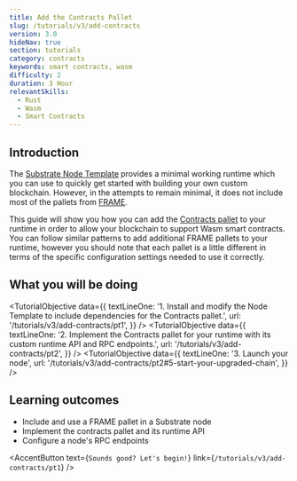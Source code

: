 ```yaml
---
title: Add the Contracts Pallet
slug: /tutorials/v3/add-contracts
version: 3.0 
hideNav: true
section: tutorials
category: contracts
keywords: smart contracts, wasm
difficulty: 2
duration: 3 Hour
relevantSkills: 
  - Rust 
  - Wasm
  - Smart Contracts
---
```


## Introduction
The [Substrate Node Template](https://github.com/substrate-developer-hub/substrate-node-template)
provides a minimal working runtime which you can use to quickly get started with building your own custom
blockchain. However, in the attempts to remain minimal, it does not include most of the pallets from
[FRAME](/v3/runtime/frame).

This guide will show you how you can add the
[Contracts pallet](https://substrate.dev/rustdocs/latest/pallet_contracts/) to your runtime in order to
allow your blockchain to support Wasm smart contracts. You can follow similar patterns to add
additional FRAME pallets to your runtime, however you should note that each pallet is a little
different in terms of the specific configuration settings needed to use it correctly.

## What you will be doing 

<TutorialObjective
  data={{
    textLineOne:
      '1. Install and modify the Node Template to include dependencies for the Contracts pallet.',
    url: '/tutorials/v3/add-contracts/pt1',
  }}
/>
<TutorialObjective
  data={{
    textLineOne:
      '2. Implement the Contracts pallet for your runtime with its custom runtime API and RPC endpoints.',
    url: '/tutorials/v3/add-contracts/pt2',
  }}
/>
<TutorialObjective
  data={{
    textLineOne:
      '3. Launch your node',
    url: '/tutorials/v3/add-contracts/pt2#5-start-your-upgraded-chain',
  }}
/>

## Learning outcomes

- Include and use a FRAME pallet in a Substrate node
- Implement the contracts pallet and its runtime API 
- Configure a node's RPC endpoints 

<AccentButton text={`Sounds good? Let's begin!`} link={`/tutorials/v3/add-contracts/pt1`} />
